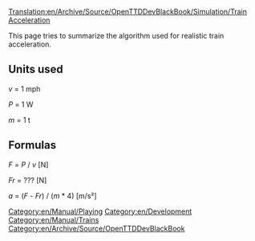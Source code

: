 [[Translation:en/Archive/Source/OpenTTDDevBlackBook/Simulation/Train Acceleration]]
[[Category:en/Manual/Playing]]
[[Category:en/Development]]
[[Category:en/Manual/Trains]]
[[Category:en/Archive/Source/OpenTTDDevBlackBook]]

This page tries to summarize the algorithm used for realistic train acceleration.

== Units used ==

''v'' = 1 mph

''P'' = 1 W

''m'' = 1 t

== Formulas ==

''F'' = ''P'' / ''v'' [N]

''Fr'' = ??? [N]

''a'' = (''F'' - ''Fr'') / (''m'' * 4) [m/s&sup2;]